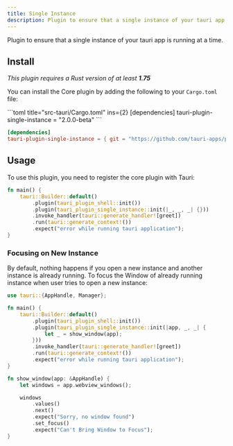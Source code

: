 ```yaml
---
title: Single Instance
description: Plugin to ensure that a single instance of your tauri app is running at a time.
---
```



<PluginLinks plugin="single-instance" showJsLinks={false} />

Plugin to ensure that a single instance of your tauri app is running at a time.


## Install

_This plugin requires a Rust version of at least **1.75**_

You can install the Core plugin by adding the following to your `Cargo.toml` file:

<Tabs>
  <TabItem label="crates.io">
```toml title="src-tauri/Cargo.toml" ins={2}
[dependencies]
tauri-plugin-single-instance = "2.0.0-beta"
```
  </TabItem>
  <TabItem label="Git">

```toml title="src-tauri/Cargo.toml" ins={2}
[dependencies]
tauri-plugin-single-instance = { git = "https://github.com/tauri-apps/plugins-workspace", branch = "v2" }
```
  </TabItem>
</Tabs>

## Usage

To use this plugin, you need to register the core plugin with Tauri:

```rust title="src-tauri/src/main.rs" ins={4}
fn main() {
    tauri::Builder::default()
        .plugin(tauri_plugin_shell::init())
        .plugin(tauri_plugin_single_instance::init(|_, _, _| {}))
        .invoke_handler(tauri::generate_handler![greet])
        .run(tauri::generate_context!())
        .expect("error while running tauri application");
}
```

### Focusing on New Instance

By default, nothing happens if you open a new instance and another instance is already running. To focus the Window of already running instance when user tries to open a new instance:


```rust title="src-tauri/src/main.rs" {1} {6-8} {14-23}
use tauri::{AppHandle, Manager};

fn main() {
    tauri::Builder::default()
        .plugin(tauri_plugin_shell::init())
        .plugin(tauri_plugin_single_instance::init(|app, _, _| {
            let _ = show_window(app);
        }))
        .invoke_handler(tauri::generate_handler![greet])
        .run(tauri::generate_context!())
        .expect("error while running tauri application");
}

fn show_window(app: &AppHandle) {
    let windows = app.webview_windows();

    windows
        .values()
        .next()
        .expect("Sorry, no window found")
        .set_focus()
        .expect("Can't Bring Window to Focus");
}
```
